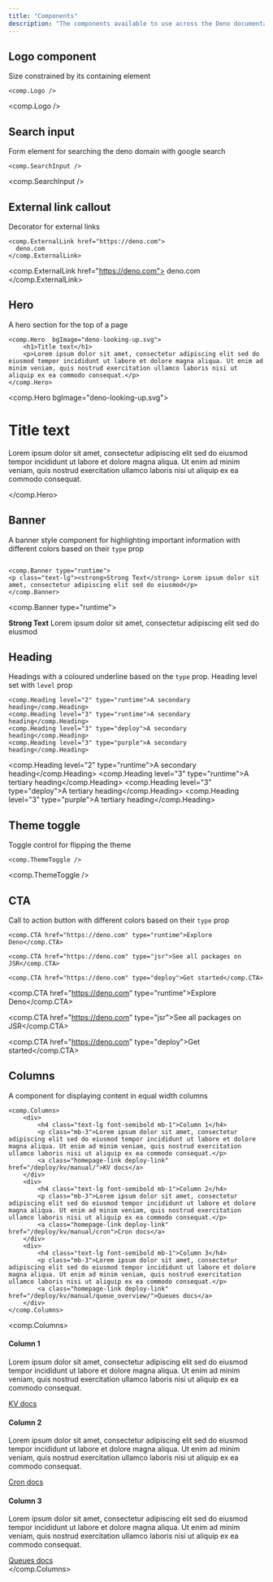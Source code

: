 ```yaml
---
title: "Components"
description: "The components available to use across the Deno documentation."
---
```


## Logo component

Size constrained by its containing element

```tsx
<comp.Logo />
```
<comp.Logo />

## Search input

Form element for searching the deno domain with google search

```tsx
<comp.SearchInput />
```
<comp.SearchInput />


## External link callout

Decorator for external links

```tsx
<comp.ExternalLink href="https://deno.com">
  deno.com
</comp.ExternalLink>
```
<comp.ExternalLink href="https://deno.com">
  deno.com
</comp.ExternalLink>

## Hero

A hero section for the top of a page

```tsx
<comp.Hero  bgImage="deno-looking-up.svg">
    <h1>Title text</h1>
    <p>Lorem ipsum dolor sit amet, consectetur adipiscing elit sed do eiusmod tempor incididunt ut labore et dolore magna aliqua. Ut enim ad minim veniam, quis nostrud exercitation ullamco laboris nisi ut aliquip ex ea commodo consequat.</p>
</comp.Hero>
```

<comp.Hero  bgImage="deno-looking-up.svg">
    <h1>Title text</h1>
    <p>Lorem ipsum dolor sit amet, consectetur adipiscing elit sed do eiusmod tempor incididunt ut labore et dolore magna aliqua. Ut enim ad minim veniam, quis nostrud exercitation ullamco laboris nisi ut aliquip ex ea commodo consequat.</p>
</comp.Hero>

## Banner

A banner style component for highlighting important information with different colors based on their `type` prop

```tsx

<comp.Banner type="runtime">
<p class="text-lg"><strong>Strong Text</strong> Lorem ipsum dolor sit amet, consectetur adipiscing elit sed do eiusmod</p>
</comp.Banner>
```

<comp.Banner type="runtime">
<p class="text-lg"><strong>Strong Text</strong> Lorem ipsum dolor sit amet, consectetur adipiscing elit sed do eiusmod</p>
</comp.Banner>

## Heading

Headings with a coloured underline based on the `type` prop. Heading level set with  `level` prop

```tsx
<comp.Heading level="2" type="runtime">A secondary heading</comp.Heading>
<comp.Heading level="3" type="runtime">A secondary heading</comp.Heading>
<comp.Heading level="3" type="deploy">A secondary heading</comp.Heading>
<comp.Heading level="3" type="purple">A secondary heading</comp.Heading>
```

<comp.Heading level="2" type="runtime">A secondary heading</comp.Heading>
<comp.Heading level="3" type="runtime">A tertiary heading</comp.Heading>
<comp.Heading level="3" type="deploy">A tertiary heading</comp.Heading>
<comp.Heading level="3" type="purple">A tertiary heading</comp.Heading>


## Theme toggle

Toggle control for flipping the theme

```tsx
<comp.ThemeToggle />
```
<comp.ThemeToggle />

## CTA

Call to action button with different colors based on their `type` prop

```tsx
<comp.CTA href="https://deno.com" type="runtime">Explore Deno</comp.CTA>

<comp.CTA href="https://deno.com" type="jsr">See all packages on JSR</comp.CTA>

<comp.CTA href="https://deno.com" type="deploy">Get started</comp.CTA>
```

<comp.CTA href="https://deno.com" type="runtime">Explore Deno</comp.CTA><br/>

<comp.CTA href="https://deno.com" type="jsr">See all packages on JSR</comp.CTA><br/>

<comp.CTA href="https://deno.com" type="deploy">Get started</comp.CTA><br/>

## Columns

A component for displaying content in equal width columns

```tsx
<comp.Columns>
    <div>
        <h4 class="text-lg font-semibold mb-1">Column 1</h4>
        <p class="mb-3">Lorem ipsum dolor sit amet, consectetur adipiscing elit sed do eiusmod tempor incididunt ut labore et dolore magna aliqua. Ut enim ad minim veniam, quis nostrud exercitation ullamco laboris nisi ut aliquip ex ea commodo consequat.</p>
        <a class="homepage-link deploy-link" href="/deploy/kv/manual/">KV docs</a>
    </div>
    <div>
        <h4 class="text-lg font-semibold mb-1">Column 2</h4>
        <p class="mb-3">Lorem ipsum dolor sit amet, consectetur adipiscing elit sed do eiusmod tempor incididunt ut labore et dolore magna aliqua. Ut enim ad minim veniam, quis nostrud exercitation ullamco laboris nisi ut aliquip ex ea commodo consequat.</p>
        <a class="homepage-link deploy-link" href="/deploy/kv/manual/cron">Cron docs</a>
    </div>
    <div>
        <h4 class="text-lg font-semibold mb-1">Column 3</h4>
        <p class="mb-3">Lorem ipsum dolor sit amet, consectetur adipiscing elit sed do eiusmod tempor incididunt ut labore et dolore magna aliqua. Ut enim ad minim veniam, quis nostrud exercitation ullamco laboris nisi ut aliquip ex ea commodo consequat.</p>
        <a class="homepage-link deploy-link" href="/deploy/kv/manual/queue_overview/">Queues docs</a>
    </div>
</comp.Columns>
```
<comp.Columns>
    <div>
        <h4 class="text-lg font-semibold mb-1">Column 1</h4>
        <p class="mb-3">Lorem ipsum dolor sit amet, consectetur adipiscing elit sed do eiusmod tempor incididunt ut labore et dolore magna aliqua. Ut enim ad minim veniam, quis nostrud exercitation ullamco laboris nisi ut aliquip ex ea commodo consequat.</p>
        <a class="homepage-link deploy-link" href="/deploy/kv/manual/">KV docs</a>
    </div>
    <div>
        <h4 class="text-lg font-semibold mb-1">Column 2</h4>
        <p class="mb-3">Lorem ipsum dolor sit amet, consectetur adipiscing elit sed do eiusmod tempor incididunt ut labore et dolore magna aliqua. Ut enim ad minim veniam, quis nostrud exercitation ullamco laboris nisi ut aliquip ex ea commodo consequat.</p>
        <a class="homepage-link deploy-link" href="/deploy/kv/manual/cron">Cron docs</a>
    </div>
    <div>
        <h4 class="text-lg font-semibold mb-1">Column 3</h4>
        <p class="mb-3">Lorem ipsum dolor sit amet, consectetur adipiscing elit sed do eiusmod tempor incididunt ut labore et dolore magna aliqua. Ut enim ad minim veniam, quis nostrud exercitation ullamco laboris nisi ut aliquip ex ea commodo consequat.</p>
        <a class="homepage-link deploy-link" href="/deploy/kv/manual/queue_overview/">Queues docs</a>
    </div>
</comp.Columns>
